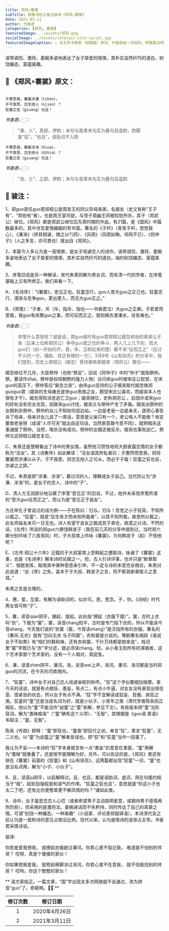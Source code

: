 ```yaml
---
title: 郑风∘褰裳
subTitle: 致敬诗经之骏注骏译《郑风∘褰裳》 
date: 2021-03-11 
author: 书香君
categories: [郑风, 褰裳]
featuredImage: ../assets/郑风.png
socialImage: ../assets/catalyst-site-social.jpg
featuredImageCaption: ⚠️️ 本文系书香君（钟国骏）原创，作者保留一切权利，转载需注明出处。
---
```


语带调侃、激将，委婉多姿地表达了女子挚爱的情愫，其朴实自然纤巧的道白，别饶媚态、富蕴美趣。

## 🌼 《郑风∘褰裳》原文：
```

子惠思我，褰裳涉溱（tzhen）。
子不我思，岂无他人（njien）？
狂童之狂（giuang）也且！

```
*书香君👉🏻：* 

> “溱、人”，真部，押韵；末句与尾章末句互为叠句且遥韵，韵脚是“狂”。“也且”，语助词不入韵

```
子惠思我，褰裳涉洧（hiuə）。
子不我思，岂无他士（dzhiə）？
狂童之狂（giuang）也且！

```
*书香君👉🏻：* 

> “洧、士”，之部，押韵；末句与首章末句互为叠句且遥韵

## 🍁️ 骏注：

1、郑guo首任guo君郑桓公是周宣王的同父异母弟弟，名姬友（史又有称“王子有”、“郑伯有”者），也是周王室司徒，与侄子周幽王同被猃狁所杀，其子（郑武公）继位。《郑风》都是郑武公继位后东周时期的作品，有21篇，是《国风》中篇数最多的。其中涉及爱情婚姻的有16首。著名的《子衿》（青青子衿，悠悠我心）、《溱洧》（伊其相谑，赠之以勺药）、《风雨》（风雨如晦，鸡鸣不已）、《将仲子》（人之多言，亦可畏也）就出自《郑风》。

2、本篇今人多认为是一首情歌，是女子戏谑恋人的诗作。语带调侃、激将，委婉多姿地表达了女子挚爱的情愫，其朴实自然纤巧的道白，端的别饶媚态、富蕴美趣。

3、序笺旧说是另一种解读，宋代朱熹则解为男女词，而有清一代的学者，在序笺基础上又有所修正。我们来看一下。

A、《毛诗序》：“《褰裳》，思见正也。狂童恣行，guo人思大guo之正己也。狂童恣行，谓突与忽争guo，更出更入，而无大guo正之。”

B、《郑笺》：“子者，斥（斥，指斥、指也——书香君注）大guo之正卿。子若爱而思我，我guo有突篡guo之事，而可征而正之，我则揭衣渡溱水，往告难也。”

*书香君👉🏻：* 

> 序笺什么意思呢？就是说，郑guo彼时有guo君郑桓公姬忽和他的弟弟公子突（后来上位称郑厉公）争夺guo君之位的争斗，两人几上几下的，而大guo们（如一开始的齐，晋，宋，卫和后来的楚）都不来“征而正之”（征讨不义的一方，辅助、扶正有理的一方）。3月8号《山有扶苏》的分享中，我们提到，历史上郑桓公（姬忽）曾经被弟弟姬突（郑厉公）篡位——

姬忽继位不几月，大臣祭仲（也称“祭足”，旧说《将仲子》中的“仲子”就指祭仲。祭，要读作zhai。祭仲是权倾朝野的强力人物）访问宋guo时被宋庄公软禁，在宋guo的高压下，祭仲答应“废忽立突”，由宋guo支持的公子姬突取代姬忽做郑guoguo君（姬突的生母雍氏是宋guo贵族之女，颇受宋庄公喜欢，而姬突本人也很有才干）。姬忽得知消息逃亡卫guo；姬突继位，史称郑厉公 。后因许诺宋guo的好处没有完全兑现，招致宋guo讨伐，姬突又与祭仲产生了矛盾。姬突派祭仲的女婿刺杀祭仲，祭仲的女儿不知如何选边站，一边是老爸一边是亲夫，遂把心事告诉了母亲，母亲对女儿说了一席话，意思是父亲只有一个，老公啥人不能做？肯定要救老爸呀（成语“人尽可夫”就出自这句话，当然原意跟今意不同），就把暗杀这事通报了祭仲。当然，暗杀没有成功，祭仲的女婿还被反杀，姬突也事败逃亡。祭仲又迎郑桓公姬忽复位。

C、朱熹还是慧眼看出了诗中的男女情，虽然他习惯性地将大胆表露恋情的女子都称为“淫女”。其《诗集传》如此解读：“淫女语其所私者曰：子惠然而思我，则将褰裳而涉溱以从子。子不我思，则岂无他人之可从，而必于子哉！狂童之狂也且，亦谑之之辞。”

不过，朱熹是把“涉溱、涉洧”，要过河的人，理解成女子自己。当代则认为“涉溱、涉洧”的，是女子的恋人、诗中的“子”。

D、清人方玉润部分地沿袭了序笺“思见正”的旧说，不过，他并未采信序笺所谓的“思大guo征而正之”，而认为是“思见正于益友”。

方氏举孔子曾说过的话为例——子在陈曰：归与，归与！吾党之小子狂简，不知所以裁之。“狂童”，就是“后生有才而未知所裁者”，以其不知所裁，故思所以裁之，此名师益友未可一日无也。诗人有望于良友之裁成其子弟也，故遗之以诗。不然的话，《左传》所说的郑guo六卿饯韩宣子（我在前几天的分享中提到过，当时郑六卿分别吟咏了六首郑风）时，子大叔席上吟咏《褰裳》，为何韩宣子（起）不怪他呢？

E、《左传.昭公十六年》记载的子大叔宴席上受韩起之邀赋诗，咏诵了《褰裳》这事，也是《毛诗序》解本诗的论据之一。但，古人引诗评事，也许只是“断章取义”、借题发挥，取用其中某种意思来引申，不一定与诗的本意完全相合。朱熹对此说道：“此《序》之失，盖本于子大叔、韩宣子之言，而不察其断章取义之意耳。”

朱熹之言是合理的。

4、惠，爱，见爱。有解为语助词的，似亦可。思，思念。子，你。《诗经》时代男女皆可称“子”。

5、褰，读音qian阴平，揭起、提起。此处指“撩起（衣服下摆）”。裳，古时上衣叫“衣”，下服为“裳”，裳，读音chang阳平，古时是专门指下衣的，所以不能读今音shang，今天我们说的“衣裳（裳，今音读shang）”是泛指所有的衣服。著名的《秦风.无衣》就有“岂曰无衣 与子同裳”，衣和裳是分说的。豫剧著名唱段《谁说女子不如男》有“咱们的鞋和袜，还有衣和裳，千针万线都是她来连”，戏词里“裳”字既已与“衣”字分述，就必须读chang。但，从小香玉到所有的演唱者，这个艺术家那个艺术家的，没有一个人唱对，真捉急。

6、溱，读音zhen阴平，溱河。洧，读音wei上声，洧河。溱河、洧河都是当时郑guo的河流，在今天的河南境内。

7、“狂童”，诗中女子对自己恋人戏谑亲昵的称呼。“狂”这个字似要细加揣摩。拿今天的话说，就是有点痴狂、愚妄，有点二，有点小牛逼，对女友没有表现出很在意、很紧张的状态，所以女子有点不满。“狂”字不宜解读成狂妄、狂傲、疯狂之类。狂童的“童”还是当成名词为好，就是小伙子、小青年之类（清代学者陈奂则正相反，他以为“童”不能当作“幼童”之“童”来解，参见下文）。有些版本把“童”当形容词，解为“愚昧痴呆”（“童”确有这个义项）、“无智”，其根据是《guo语.晋语》韦昭注：“童，无智”。

陈奂《传疏》即释：“童”即狂也，“童昏”即狂行之状。单言“狂”，累言“狂童”，无二义也。以“童”为幼童之“童”解者皆误也。把“狂”和“狂童”当作一回事了。

我认为不妥——本诗的“狂”字本身就含有一点“愚妄”的意思在里面，“童”再解为“愚昧”就重叠了。还是按字面理解为好。另外，可以佐证的是，《郑风》里还有排在《褰裳》前面的《狡童》和《山有扶苏》，这两篇都出现“狡童”一词，“童”也是当名词用，解为“小子、小伙子”。

8、且，读音ju阴平，以前解释过。且、也且，都是语助词，虚词，用在句尾约相当于“哉”，起到加强程度和语气的作用。“狂童之狂也且”，意思就是“你这小子也太二了吧，还有比你更憨笨更不解风情的吗？”诸如此类。

9、诗中，女子虽思念恋人心切（或者希望男子主动挑明爱意，或期待男子感情再热烈些），但采用的是激将法，委婉递话而不失矜持，同时传达了自己的真挚之情。可谓“别饶一种媚态、一种美趣”（小说家、评论家郑振铎语）。本诗清代及之前认为是一首刺诗的意见占相当比例。现代以来，认为是情诗的逐渐占主导。书香君采情诗说。

骏译:

你若是爱我想我，
就撩起衣服趟过溱河。你若心里不惦记我，
难道就不怕别的帅哥？
哎呀，真是个傻傻的家伙！

你如果想我爱我，
就卷起裤脚涉过洧河。你若心里不在意我，
就不怕我找别的帅哥？
哎哟，你这个憨憨的家伙！

** 请方家指正。一篇文章，“国”字出现太多次网络就不会通过，改为拼音“guo”了。奇葩啊。🙏🏻 **

| 修订次数      | 修订日期 | 
|   :----: |    :----:   | 
| 1    | 2020年4月26日       | 
| 2    | 2021年3月11日       | 
